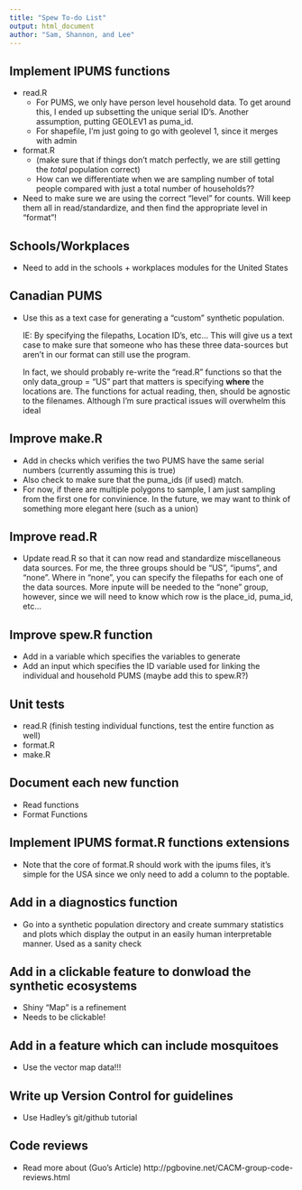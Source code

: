 ```yaml
---
title: "Spew To-do List"
output: html_document
author: "Sam, Shannon, and Lee"
---
```


## Implement IPUMS functions 
- read.R
  - For PUMS, we only have person level household data.
    To get around this, I ended up subsetting the unique serial ID's. 
    Another assumption, putting GEOLEV1 as puma_id. 
  - For shapefile, I'm just going to go with geolevel 1, since it merges with admin  
  
  
- format.R 
  - (make sure that if things don't match perfectly, we are still getting the *total* population correct)
  - How can we differentiate when we are sampling number of total people compared 
with just a total number of households?? 
 - Need to make sure we are using the correct "level" for counts. Will keep them all in read/standardize, and then find the appropriate level in "format"!


## Schools/Workplaces
- Need to add in the schools + workplaces modules for the United States  

## Canadian PUMS
- Use this as a text case for generating a "custom" synthetic population. 
  
  IE: By specifying the filepaths, Location ID's, etc... This will give us a text case to make sure that someone who has these three data-sources but aren't in our format can still use the program. 
  
  In fact, we should probably re-write the "read.R" functions so that the only data_group = "US" part that matters is specifying **where** the locations are. The functions for actual reading, then, should be agnostic to the filenames. Although I'm sure practical issues will overwhelm this ideal  

## Improve make.R
- Add in checks which verifies the two PUMS have the same serial numbers (currently assuming this is true)
- Also check to make sure that the puma_ids (if used) match. 
- For now, if there are multiple polygons to sample, I am just sampling from 
the first one for convinience. In the future, we may want to think of something 
more elegant here (such as a union)

## Improve read.R
- Update read.R so that it can now read and standardize miscellaneous data sources. For me, the three groups should be "US", "ipums", and "none". Where in "none", you can specify the filepaths for each one of the data sources. More inpute will be needed to the "none" group, however, since we will need to know which row is the place_id, puma_id, etc...

## Improve spew.R function  
- Add in a variable which specifies the variables to generate
- Add an input which specifies the ID variable used for linking the individual 
and household PUMS (maybe add this to spew.R?)

## Unit tests
- read.R (finish testing individual functions, test the entire function as well)
- format.R 
- make.R

## Document each new function
- Read functions 
- Format Functions 

## Implement IPUMS format.R functions extensions
- Note that the core of format.R should work with the ipums files, 
  it's simple for the USA since we only need to add a column to the poptable. 

## Add in a diagnostics function
- Go into a synthetic population directory and create 
summary statistics and plots which display the output in an
easily human interpretable manner. Used as a sanity check 

## Add in a clickable feature to donwload the synthetic ecosystems 
- Shiny "Map" is a refinement
- Needs to be clickable!

## Add in a feature which can include mosquitoes
- Use the vector map data!!!

## Write up Version Control for guidelines 
- Use Hadley's git/github tutorial 

## Code reviews
- Read more about (Guo's Article) http://pgbovine.net/CACM-group-code-reviews.html 